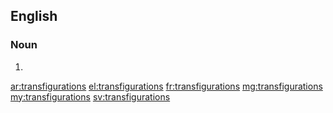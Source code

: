 ==English==

===Noun===
{{head|en|plural}}

# {{plural of|transfiguration|lang=en|nocat=1}}

[[ar:transfigurations]]
[[el:transfigurations]]
[[fr:transfigurations]]
[[mg:transfigurations]]
[[my:transfigurations]]
[[sv:transfigurations]]